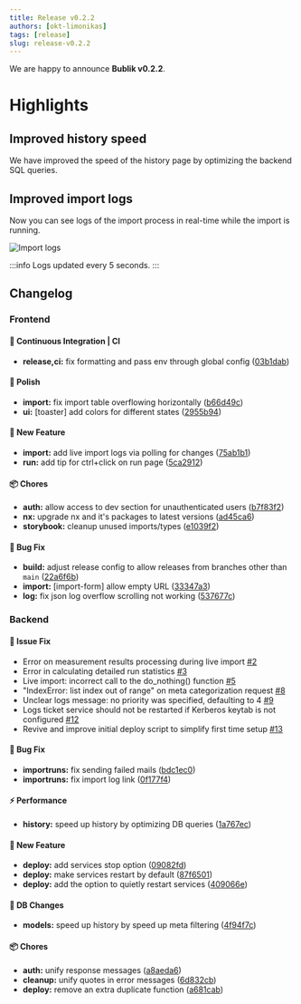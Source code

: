 ```yaml
---
title: Release v0.2.2
authors: [okt-limonikas]
tags: [release]
slug: release-v0.2.2
---
```


We are happy to announce **Bublik v0.2.2**.

<!--truncate-->

# Highlights

## Improved history speed

We have improved the speed of the history page by optimizing the backend SQL queries.

## Improved import logs

Now you can see logs of the import process in real-time while the import is running.

![Import logs](./img/import-log.webp)

:::info
Logs updated every 5 seconds.
:::

## Changelog

### Frontend

#### 🔧 Continuous Integration | CI

- **release,ci:** fix formatting and pass env through global config ([03b1dab](https://github.com/ts-factory/bublik-ui/commit/03b1dab85d780bc0fd71b2277fd451c6a8a780bc))

#### 💅 Polish

- **import:** fix import table overflowing horizontally ([b66d49c](https://github.com/ts-factory/bublik-ui/commit/b66d49ce41918861f9425452610e9a213e8eca17))
- **ui:** [toaster] add colors for different states ([2955b94](https://github.com/ts-factory/bublik-ui/commit/2955b94a3611e6129b20fe19da71326fb25d9b6e))

#### 🚀 New Feature

- **import:** add live import logs via polling for changes ([75ab1b1](https://github.com/ts-factory/bublik-ui/commit/75ab1b1a51e548b86c4e4235b61de54f48516bd0))
- **run:** add tip for ctrl+click on run page ([5ca2912](https://github.com/ts-factory/bublik-ui/commit/5ca29124d42b79c8a76c662ee0dcad1a7fc2329c))

#### 📦 Chores

- **auth:** allow access to dev section for unauthenticated users ([b7f83f2](https://github.com/ts-factory/bublik-ui/commit/b7f83f26546526ce9d458c1860af967de82e35de))
- **nx:** upgrade nx and it's packages to latest versions ([ad45ca6](https://github.com/ts-factory/bublik-ui/commit/ad45ca634506812fdbcd8999f39852cd64f3f484))
- **storybook:** cleanup unused imports/types ([e1039f2](https://github.com/ts-factory/bublik-ui/commit/e1039f25d7dbaa75f2070909cd7f7134ca8e33e0))

#### 🐛 Bug Fix

- **build:** adjust release config to allow releases from branches other than `main` ([22a6f6b](https://github.com/ts-factory/bublik-ui/commit/22a6f6be3555e509f16ed7c1b0999dd2d98501d5))
- **import:** [import-form] allow empty URL ([33347a3](https://github.com/ts-factory/bublik-ui/commit/33347a30152a6faafb6b5fe9ee6d16a0485faef1))
- **log:** fix json log overflow scrolling not working ([537677c](https://github.com/ts-factory/bublik-ui/commit/537677cf6729cacb226645fc9fb905430bf2a535))

### Backend

#### 🔨 Issue Fix

- Error on measurement results processing during live import [#2](https://github.com/ts-factory/bublik/issues/2)
- Error in calculating detailed run statistics [#3](https://github.com/ts-factory/bublik/issues/3)
- Live import: incorrect call to the do_nothing() function [#5](https://github.com/ts-factory/bublik/issues/5)
- "IndexError: list index out of range" on meta categorization request [#8](https://github.com/ts-factory/bublik/issues/8)
- Unclear logs message: no priority was specified, defaulting to 4 [#9](https://github.com/ts-factory/bublik/issues/9)
- Logs ticket service should not be restarted if Kerberos keytab is not configured [#12](https://github.com/ts-factory/bublik/issues/12)
- Revive and improve initial deploy script to simplify first time setup [#13](https://github.com/ts-factory/bublik/issues/13)

#### 🐛 Bug Fix

- **importruns:** fix sending failed mails ([bdc1ec0](https://github.com/ts-factory/bublik/commit/bdc1ec0c38e9f8fe4e852520e0e9614e7c48aa70))
- **importruns:** fix import log link ([0f177f4](https://github.com/ts-factory/bublik/commit/0f177f49f5d2967f51d88259dc584081c18ca6cc))

#### ⚡ Performance

- **history:** speed up history by optimizing DB queries ([1a767ec](https://github.com/ts-factory/bublik/commit/1a767ecb51d00774506979d2b5f01a01c0ca8601))

#### 🚀 New Feature

- **deploy:** add services stop option ([09082fd](https://github.com/ts-factory/bublik/commit/09082fd5abed4eee556736b4102ad85f28b7b02b))
- **deploy:** make services restart by default ([87f6501](https://github.com/ts-factory/bublik/commit/87f6501557fd6804b5c0fe42b0e5cf53db0f7e84))
- **deploy:** add the option to quietly restart services ([409066e](https://github.com/ts-factory/bublik/commit/409066e9d1f3fe0c8e646d3c43ea8cbac569317a))

#### 💾 DB Changes

- **models:** speed up history by speed up meta filtering ([4f94f7c](https://github.com/ts-factory/bublik/commit/4f94f7c84654b833d5497611357a177342bfc0d6))

#### 📦 Chores

- **auth:** unify response messages ([a8aeda6](https://github.com/ts-factory/bublik/commit/a8aeda68ac45df5b6c2dcaf61618fa0a3374bc2c))
- **cleanup:** unify quotes in error messages ([6d832cb](https://github.com/ts-factory/bublik/commit/6d832cbeb711bc9095b7f0340ade64279e2b3024))
- **deploy:** remove an extra duplicate function ([a681cab](https://github.com/ts-factory/bublik/commit/a681cab70bf9c3dd670039e8a41dbd93914d43ee))
